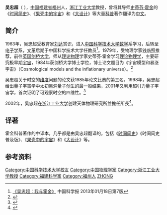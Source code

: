'''吴忠超'''（{{bd|1946年||||}} ），[[中国|中国]][[福建省|福建省]][[福州|福州]]人，[[浙江工业大学|浙江工业大学]]教授，曾将其导师[[史蒂芬·霍金|史蒂芬·霍金]]的《[[时间简史|时间简史]]》、《[[果壳中的宇宙|果壳中的宇宙]]》和《[[大设计|大设计]]》等大量[[科普|科普]]著作翻译为[[中文|中文]]。

== 简介 ==
1963年，吴忠超受教育家[[刘达|刘达]]赏识，进入[[中国科学技术大学|中国科学技术大学]][[数学|数学]]系学习，后转至[[电子学|电子学]]系，[[文革|文革]]后期于中国科学技术大学任教员<ref>[http://news.sciencenet.cn/sbhtmlnews/2013/1/268642.shtm 《吴忠超：我与霍金》] {{Wayback|url=http://news.sciencenet.cn/sbhtmlnews/2013/1/268642.shtm |date=20190801150507 }} 中国科学报 2013年01月18日第7版</ref>。1979年，受物理学家[[钱临照|钱临照]]推荐，前往[[英国|英国]][[剑桥大学|剑桥大学]]，师从[[理论物理|理论物理]]学家史蒂芬·霍金学习[[理论物理学|理论物理学]]，主要研究极早期[[宇宙|宇宙]]，1984年获剑桥大学博士学位，博士论文题目为《宇宙模型和暴涨宇宙》（Cosmological models and the inflationary universe）。<ref>{{cite thesis |degree=PhD |first=Zhongchao |last=Wu |title=Cosmological models and the inflationary universe |publisher=University of Cambridge |year=1984 |url=http://ulmss-newton.lib.cam.ac.uk/vwebv/holdingsInfo?bibId=15549 |access-date=2015-02-02 |archive-date=2016-01-25 |archive-url=https://web.archive.org/web/20160125092707/http://ulmss-newton.lib.cam.ac.uk/vwebv/holdingsInfo?bibId=15549 |dead-url=yes }}</ref>

吴忠超关于时空的[[维度|维度]]问题的论文获1985年{{tsl|en|Gravity Research Foundation|国际引力基金会}}论文比赛的第三名。1998年，吴忠超给出量子宇宙学中太初黑洞量子创生的最一般结果，2001年又利用超引力量子宇宙学，首次证明了可观察时空的四维性。<ref>{{Cite web |url=http://tech.hexun.com/2013-01-19/150337163.html |title=吴忠超：我与霍金 |access-date=2015-02-02 |archive-url=https://web.archive.org/web/20180315133720/http://tech.hexun.com/2013-01-19/150337163.html |archive-date=2018-03-15 |dead-url=yes }}</ref>

2002年，吴忠超在[[浙江工业大学|浙江工业大学]]创建天体物理研究所並擔任所長<ref>{{cite news |title=独家专访霍金著作译者：认识霍金39年，陪他度过最后一个生日 |url=https://static.nfapp.southcn.com/content/201803/15/c1024357.html}}</ref>。

==译著==
霍金科普著作的中译本，几乎都是由吴忠超翻译的，包括《[[时间简史|时间简史]]》《时间简史普及版》、《[[果壳中的宇宙|果壳中的宇宙]]》和《[[大设计|大设计]]》等。

== 参考资料 ==
<references/>

{{第一推动丛书}}
{{Authority control}}
{{DEFAULTSORT:wu zhongchao}}
[[Category:中国科学技术大学校友|Category:中国科学技术大学校友]]
[[Category:中国物理学家|Category:中国物理学家]]
[[Category:浙江工业大学教授|Category:浙江工业大学教授]]
[[Category:福建科学家|Category:福建科学家]]
[[Category:福州人|Category:福州人]]
[[Category:吴姓|ZHONG]]
{{China-scientist-stub}}